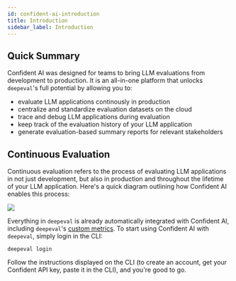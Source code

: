 ```yaml
---
id: confident-ai-introduction
title: Introduction
sidebar_label: Introduction
---
```


## Quick Summary

Confident AI was designed for teams to bring LLM evaluations from development to production. It is an all-in-one platform that unlocks `deepeval`'s full potential by allowing you to:

- evaluate LLM applications continously in production
- centralize and standardize evaluation datasets on the cloud
- trace and debug LLM applications during evaluation
- keep track of the evaluation history of your LLM application
- generate evaluation-based summary reports for relevant stakeholders

## Continuous Evaluation

Continuous evaluation refers to the process of evaluating LLM applications in not just development, but also in production and throughout the lifetime of your LLM application. Here's a quick diagram outlining how Confident AI enables this process:

<div
  style={{
    marginTop: "50px",
    marginBottom: "70px",
    display: "flex",
    justifyContent: "center",
  }}
>
  <img
    id="invertable-img-dark"
    src="https://d2lsxfc3p6r9rv.cloudfront.net/confident-ai-workflow.png"
    style={{
      padding: "30px",
      width: "70%",
    }}
  />
</div>

Everything in `deepeval` is already automatically integrated with Confident AI, including `deepeval`'s [custom metrics](evaluation-metrics#custom-metrics). To start using Confident AI with `deepeval`, simply login in the CLI:

```
deepeval login
```

Follow the instructions displayed on the CLI (to create an account, get your Confident API key, paste it in the CLI), and you're good to go.
